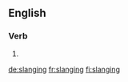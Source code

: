 
==English==

===Verb===
{{head|en|present participle}}

# {{present participle of|slang|lang=en|nocat=1}}

[[de:slanging]]
[[fr:slanging]]
[[fi:slanging]]